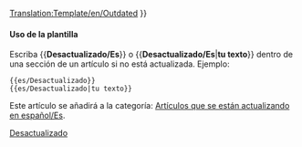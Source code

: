 <noinclude>[[Translation:Template/en/Outdated]]</noinclude>{{es/Metaplantilla de avisos| tipo  = contenido
| imagen= en/Manual/Base Set/Outdated content.png | alt = Contenido desactualizado
| texto = <strong>Desactualizado</strong><br />
Este artículo o sección está desactualizado. Parte de su contenido ya no es exacto debido a los cambios de la última versión. Por favor actualice este artículo. {{#IF: {{{1|}}} |<br>{{{1}}}|}}
}}<includeonly>{{{2|[[Category:es/Manual/Base Set/Artículos que se están actualizando en español|{{PAGENAME}}]]}}}</includeonly><noinclude>

====Uso de la plantilla====
Escriba <nowiki>{{</nowiki>'''Desactualizado/Es'''<nowiki>}}</nowiki> o <nowiki>{{</nowiki>'''Desactualizado/Es'''|'''tu texto'''<nowiki>}}</nowiki> dentro de una sección de un artículo si no está actualizada. Ejemplo:
<pre>
{{es/Desactualizado}} 
{{es/Desactualizado|tu texto}}
</pre>
Este artículo se añadirá a la categoría: [[:Category:es/Manual/Base Set/Artículos que se están actualizando en español|Artículos que se están actualizando en español/Es]].

[[Category:es/Manual/Base Set/Cajas de mensajes|Desactualizado]]</noinclude>